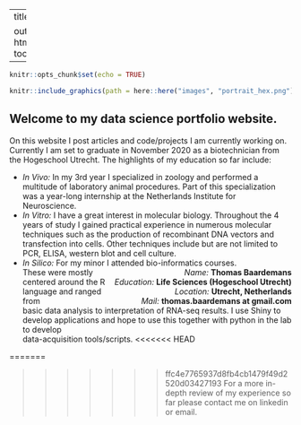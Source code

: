 
---
title: ""

output:
  html_document:
    toc: false
---

```r
knitr::opts_chunk$set(echo = TRUE)
```


```r
knitr::include_graphics(path = here::here("images", "portrait_hex.png"))
```
  

## Welcome to my data science portfolio website.  

On this website I post articles and code/projects I am currently working on. Currently I am set to graduate in November 2020 as a biotechnician from the Hogeschool Utrecht. 
The highlights of my education so far include:  

* *In Vivo:* In my 3rd year I specialized in zoology and performed a multitude of laboratory animal procedures. Part of this specialization was a year-long internship at the Netherlands Institute for Neuroscience.  
* *In Vitro:* I have a great interest in molecular biology. Throughout the 4 years of study I gained practical experience in numerous molecular techniques such as the production of recombinant DNA vectors and transfection into cells. Other techniques include but are not limited to PCR, ELISA, western blot and cell culture.
* *In Silico:* For my minor I attended bio-informatics courses. [*Name:* **Thomas Baardemans**  
*Education:* **Life Sciences (Hogeschool Utrecht)**  
*Location:* **Utrecht, Netherlands**  
*Mail:* **thomas.baardemans at gmail.com**]{style="float:right; text-align: right"}   
These were mostly centered around the R language and ranged from  
basic data analysis to interpretation of RNA-seq results. I use Shiny to develop
applications and hope to use this together with python in the lab to develop  
data-acquisition tools/scripts. 
<<<<<<< HEAD
 
=======
  
    
    

>>>>>>> ffc4e7765937d8fb4cb1479f49d2520d03427193
For a more in-depth review of my experience so far please contact me on linkedin or email.


    
  
  
  

